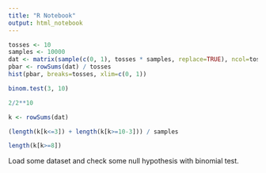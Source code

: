 ```yaml
---
title: "R Notebook"
output: html_notebook
---
```

```r
tosses <- 10
samples <- 10000
dat <- matrix(sample(c(0, 1), tosses * samples, replace=TRUE), ncol=tosses, byrow=TRUE)
pbar <- rowSums(dat) / tosses
hist(pbar, breaks=tosses, xlim=c(0, 1))
```

```r
binom.test(3, 10)
```

```r
2/2**10
```

```r
k <- rowSums(dat)
```

```r
(length(k[k<=3]) + length(k[k>=10-3])) / samples
```
```r
length(k[k>=8])
```

Load some dataset and check some null hypothesis with binomial test.

